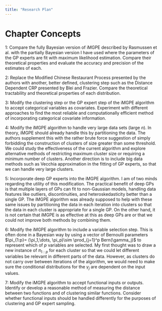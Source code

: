 ```yaml
---
title: "Research Plan"
---
```


# Chapter Concepts

1: Compare the fully Bayesian version of iMGPE described by Rasmussen et al. with the partially Bayesian version I have used where the parameters of the GP experts are fit with maximum likelihood estimation.  Compare their theoretical properties and evaluate the accuracy and precision of the estimates of each.

2: Replace the Modified Chinese Restaurant Process presented by the authors with another, better defined, clustering step such as the Distance Dependent CRP presented by Blei and Frazier.  Compare the theoretical tractability and theoretical properties of each distribution.

3: Modify the clustering step or the GP expert step of the iMGPE algorithm to accept categorical variables as covariates.  Experiment with different approaches to find the most reliable and computationally efficient method of incorporating categorical covariate information.

4: Modify the iMGPE algorithm to handle very large data sets (large $n$). In theory, iMGPE should already handle this by partitioning the data. The authors supplement this with the rather brute force suggestion of simply forbidding the construction of clusters of size greater than some threshold. We could study the effectiveness of the current algorithm and explore alternative methods of restricting maximum cluster size or requiring a minimum number of clusters. Another direction is to include big data methods such as Vecchia approximation in the fitting of GP experts, so that we can handle very large clusters.

5: Incorporate deep GP experts into the iMGPE algorithm. I am of two minds regarding the utility of this modification. The practical benefit of deep GPs is that multiple layers of GPs can fit to non-Gaussian models, handling data features like outliers, discontinuities, and heteroskedasticity better than a single GP. The iMGPE algorithm was already supposed to help with these same issues by partitioning the data in each iteration into clusters so that the data in each cluster is appropriate for a single GP. On the other hand, it is not certain that iMGPE is as effective at this as deep GPs are or that we could not improve both methods by combining them.

6: Modify the iMGPE algorithm to include a variable selection step. This is often done in a Bayesian way by using a vector of Bernoulli parameters $\pi_{1:p}= (\pi_1,\dots, \pi_p)\sim \prod_{j=1}^p Bern(\gamma_j)$ to represent which of $p$ variables are selected. My first thought was to draw a new instance of $\pi_{1:p}$ for each cluster so that we could let different variables be relevant in different parts of the data. However, as clusters do not carry over between iterations of the algorithm, we would need to make sure the conditional distributions for the $\gamma_j$ are dependent on the input values.

7: Modify the iMGPE algorithm to accept functional inputs or outputs. Identify or develop a reasonable method of measuring the distance between two functions and of clustering similar functions. Consider whether functional inputs should be handled differently for the purposes of clustering and GP expert sampling.
